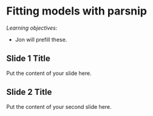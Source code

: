 # Fitting models with parsnip

*Learning objectives:*

- Jon will prefill these.

## Slide 1 Title

Put the content of your slide here.

## Slide 2 Title

Put the content of your second slide here.
